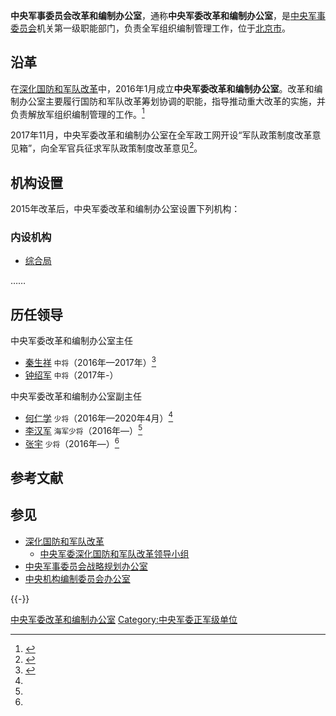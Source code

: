 {{Infobox PRCG
|color = darkgreen
|机构名称=中央军事委员会改革和编制办公室
|军事级别=正军级|nocat
|上级机构=[[中央军事委员会|中国共产党中央军事委员会<br />中华人民共和国中央军事委员会]]
|机构类型=中央军委机关第一级职能部门
|标志1=China Emblem PLA.svg
|标志1说明 = [[中国人民解放军军徽|中国人民解放军军徽]]
|标志2=
|标志2说明 =中央军委改革和编制办公室臂章
|成立时间=2016年
|职位1=主任
|人员1= [[钟绍军|钟绍军]]
|衔级1=[[中国人民解放军中将|中将]]
|职位2=副主任
|人员2=[[李汉军|李汉军]]、[[张宇_(少将)|张宇]] 
|衔级2=
|地址1=[[北京市|北京市]]
}}
{{中华人民共和国军事}}

'''中央军事委员会改革和编制办公室'''，通称'''中央军委改革和编制办公室'''，是[[中央军事委员会|中央军事委员会]]机关第一级职能部门，负责全军组织编制管理工作，位于[[北京市|北京市]]。

==沿革==
在[[深化国防和军队改革|深化国防和军队改革]]中，2016年1月成立'''中央军委改革和编制办公室'''。改革和编制办公室主要履行国防和军队改革筹划协调的职能，指导推动重大改革的实施，并负责解放军组织编制管理的工作。<ref>{{cite web|title=解放军四总部改组15部门 联合参谋部是指挥关键|url=http://news.takungpao.com/mainland/focus/2016-01/3266754.html|accessdate=2016-01-15|date=2016-01-12|publisher=大公网|archiveurl=https://web.archive.org/web/20201104110832/http://news.takungpao.com/mainland/focus/2016-01/3266754.html|archivedate=2020-11-04|dead-url=no}}</ref>

2017年11月，中央军委改革和编制办公室在全军政工网开设“军队政策制度改革意见箱”，向全军官兵征求军队政策制度改革意见<ref>{{Cite web|title=军委改革和编制办公室在网上开设“军队政策制度改革意见箱”|url=http://www.thepaper.cn/newsDetail_forward_1863776|date=2017-11-14|publisher=澎湃新闻|archiveurl=https://web.archive.org/web/20201215070107/http://www.thepaper.cn/newsDetail_forward_1863776|archivedate=2020-12-15|dead-url=no}}</ref>。

==机构设置==
2015年改革后，中央军委改革和编制办公室设置下列机构：
=== 内设机构 ===
* [[中央军委改革和编制办公室综合局|综合局]]
……

==历任领导==
{{col-begin}}
{{col-2}}
;中央军委改革和编制办公室主任
*[[秦生祥|秦生祥]] <small>中将</small>（2016年—2017年）<ref name="jiti">{{Cite web|title=首次披露！军委关键部门领导团队集体亮相|url=http://news.ifeng.com/a/20170724/51482811_0.shtml|date=2017-07-24|publisher=凤凰网|archiveurl=https://web.archive.org/web/20200604214624/http://news.ifeng.com/a/20170724/51482811_0.shtml|archivedate=2020-06-04|dead-url=no}}</ref>
*[[钟绍军|钟绍军]] <small>中将</small>（2017年-）

{{col-2}}
;中央军委改革和编制办公室副主任
*[[何仁学|何仁学]] <small>少将</small>（2016年—2020年4月）<ref name="jiti" />
*[[李汉军|李汉军]] <small>海军少将</small>（2016年—）<ref name="jiti" />
*[[张宇_(少将)|张宇]] <small>少将</small>（2016年—）<ref name="jiti" />
{{col-end}}

== 参考文献 ==
{{Reflist}}

== 参见 ==
{{Portal box|中国共产党|中华人民共和国|军事}}
* [[深化国防和军队改革|深化国防和军队改革]]
** [[中央军委深化国防和军队改革领导小组|中央军委深化国防和军队改革领导小组]]
* [[中央军事委员会战略规划办公室|中央军事委员会战略规划办公室]]
* [[中央机构编制委员会办公室|中央机构编制委员会办公室]]

{{-}}
{{中央军委|属}}

[[Category:中央军委改革和编制办公室|]]
[[Category:中央军委正军级单位|Category:中央军委正军级单位]]